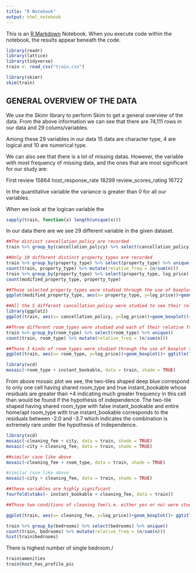 ```yaml
---
title: "R Notebook"
output: html_notebook
---
```


This is an [R Markdown](http://rmarkdown.rstudio.com) Notebook. When you execute code within the notebook, the results appear beneath the code. 

```r
library(readr)
library(lattice)
library(tidyverse)
train <- read_csv("train.csv")
```

```r
library(skimr)
skim(train)
```
## GENERAL OVERVIEW OF THE DATA

We use the Skimr library to perform Skim to get a general overview of the data. From the above information we can see that there are 74,111 rows in our data and 29 colums/variables. 

Among these 29 variables in our data 15 data are character type, 4 are logical and 10 are numerical type.


We can also see that there is a lot of missing datas. However, the variable with most frequency of missing data,
and the ones that are most significant for our study are:


First review                15864
host_response_rate          18299
review_scores_rating        16722

In the quantitative variable the variance is greater than 0 for all our variables.

When we look at the logican variable the 







```r
sapply(train, function(x) length(unique(x)))
```
In our data there are  we see 29 different variable in the given dataset.

```r
##The distinct cancellation_policy are recorded
train %>% group_by(cancellation_policy) %>% select(cancellation_policy) %>% unique()

```



```r
##Only 10 different distinct property_types are recorded
train %>% group_by(property_type) %>% select(property_type) %>% unique()
count(train, property_type) %>% mutate(relative_freq = (n/sum(n)))
train %>% group_by(property_type) %>% select(property_type, log_price) %>%filter(property_type=="Apartment" | property_type =="Bed & Breakfast" | property_type =="Bungalow" | property_type == "Condominium" | property_type == "House" | property_type == "Loft" | property_type == "Townhouse") -> modified_property_type
count(modified_property_type, property_type) 


```

```r
##Those selected property_types were studied through the use of boxplot to see their relationship with log_price 
ggplot(modified_property_type, aes(x= property_type, y=log_price))+geom_boxplot()+ ggtitle("Boxplot for log_price vs property_type")
```




```r
##All the 5 different cancellation_policy were studied to see their relationship with log_price through the use of box plot
library(ggplot2)
ggplot(train, aes(x= cancellation_policy, y=log_price))+geom_boxplot()+ ggtitle("Boxplot for log_price vs cancellation_policy")
```

```r
##Three different room_types were studied and each of their relative frequency is calculated to find their individual share
train %>% group_by(room_type) %>% select(room_type) %>% unique()
count(train, room_type) %>% mutate(relative_freq = (n/sum(n)))

```

```r
##Those 3 kinds of room_types were studied through the use of boxplot to see their relationship with log_price 
ggplot(train, aes(x= room_type, y=log_price))+geom_boxplot()+ ggtitle("Boxplot for log_price vs room_type")

```

```r
library(vcd)
mosaic(~room_type + instant_bookable, data = train, shade = TRUE)

```

From above mosaic plot we see, the two-tiles shaped deep blue correspond to only one cell having shared room_type and true instant_bookable whose residuals are greater than +4 indicating much greater frequency in this cell than would be found if the hypothesis of independence. The two-tile shaped  having shared room_type with false instant_bookable  and entire home/apt room_type with true instant_bookable corresponds to the residuals between -2.0 and -3.7 which indicates the combination is extremely rare under the hypothesis of independence.

```r
library(vcd)
mosaic(~cleaning_fee + city, data = train, shade = TRUE)
mosaic(~city + cleaning_fee, data = train, shade = TRUE)
```
```r
##similar case like above
mosaic(~cleaning_fee + room_type, data = train, shade = TRUE)
```
```r
#similar case like above
mosaic(~city + cleaning_fee, data = train, shade = TRUE)
```


```r
##these variables are highly significant
fourfold(xtabs(~ instant_bookable + cleaning_fee, data = train))
```


```r
##Those two conditions of cleaning fee(i.e. either yes or no) were studied through the use of boxplot to see their relationship with log_price 

ggplot(train, aes(x= cleaning_fee, y=log_price))+geom_boxplot()+ ggtitle("Boxplot for log_price vs cleaning_fee")


```

```r
train %>% group_by(bedrooms) %>% select(bedrooms) %>% unique()
count(train, bedrooms) %>% mutate(relative_freq = (n/sum(n)))
hist(train$bedrooms)
```
There is highest number of single bedroom./

```r
train$amenities
train$host_has_profile_pic


```

